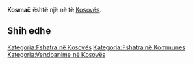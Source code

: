 {{Fshat në Kosovës
 | Emri                = Kosmač
| srp_N_name = Kosmač
| srp_N_FULL_NAME_RO = Kosmač
| srp_N_FULL_NAME_ND_RO = Kosmac
| srp_N_SORT_NAME_RG = KOSMAC
| srp_N_FULL_NAME_RG = Kosmač
| srp_N_FULL_NAME_ND_RG = Kosmac

 | Emri (Rasa dhanore) = 
 | Figura              = 
 | Shteti              = Kosovo
 | Komuna              = 
 | Kodi postar         = 
 | Sipërfaqja          = 

 | Popullsia           = 

 | Regj. i popullsisë  = 
 | Dend. e popullsisë  = 
 | Faqja zyrtare       = 
 <!--- Koordinatat ----> 
 | Gjerësia            = 42.606944
 | Gjatësia            = 20.837222
 | Lartësia            = 
}}
'''Kosmač''' është një [[]] në [[]] të [[Kosovës]].

<!-- == Gjeografia == -->
<!-- == Historia == -->
<!-- == Demografia == -->
== Shih edhe ==
{{Komuna }}
{{Kosovo-Administrata-Cung}}

[[Kategoria:Fshatra në Kosovës]]
[[Kategoria:Fshatra në Kommunes ]]
[[Kategoria:Vendbanime në Kosovës]]